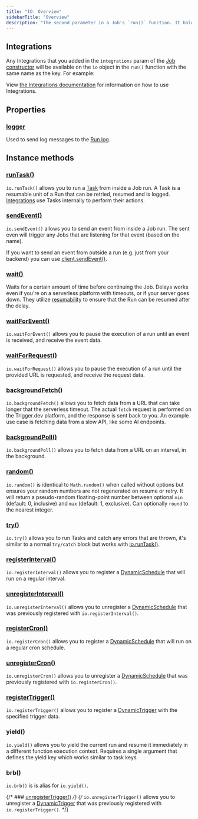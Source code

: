 ```yaml
---
title: "IO: Overview"
sidebarTitle: "Overview"
description: "The second parameter in a Job's `run()` function. It holds Integrations and useful actions you can perform."
---
```


## Integrations

Any Integrations that you added in the `integrations` param of the [Job constructor](/sdk/job) will be available on the `io` object in the `run()` function with the same name as the key. For example:

<Accordion title="How to pass in Integrations">
  <Snippet file="how-to-pass-integrations.mdx" />
</Accordion>

View [the Integrations documentation](/integrations) for information on how to use Integrations.

## Properties

### [logger](/sdk/io/logger)

Used to send log messages to the [Run log](/documentation/guides/viewing-runs).

## Instance methods

### [runTask()](/sdk/io/runtask)

`io.runTask()` allows you to run a [Task](/documentation/concepts/tasks) from inside a Job run. A Task is a resumable unit of a Run that can be retried, resumed and is logged. [Integrations](/integrations) use Tasks internally to perform their actions.

### [sendEvent()](/sdk/io/sendevent)

`io.sendEvent()` allows you to send an event from inside a Job run. The sent even will trigger any Jobs that are listening for that event (based on the name).

If you want to send an event from outside a run (e.g. just from your backend) you can use [client.sendEvent()](/sdk/triggerclient/instancemethods/sendevent).

### [wait()](/sdk/io/wait)

Waits for a certain amount of time before continuing the Job. Delays works even if you're on a serverless platform with timeouts, or if your server goes down. They utilize [resumability](/documentation/concepts/resumability) to ensure that the Run can be resumed after the delay.

### [waitForEvent()](/sdk/io/wait-for-event)

`io.waitForEvent()` allows you to pause the execution of a run until an event is received, and receive the event data.

### [waitForRequest()](/sdk/io/wait-for-request)

`io.waitForRequest()` allows you to pause the execution of a run until the provided URL is requested, and receive the request data.

### [backgroundFetch()](/sdk/io/backgroundfetch)

`io.backgroundFetch()` allows you to fetch data from a URL that can take longer that the serverless timeout. The actual `fetch` request is performed on the Trigger.dev platform, and the response is sent back to you. An example use case is fetching data from a slow API, like some AI endpoints.

### [backgroundPoll()](/sdk/io/background-poll)

`io.backgroundPoll()` allows you to fetch data from a URL on an interval, in the background.

### [random()](/sdk/io/random)

`io.random()` is identical to `Math.random()` when called without options but ensures your random numbers are not regenerated on resume or retry. It will return a pseudo-random floating-point number between optional `min` (default: 0, inclusive) and `max` (default: 1, exclusive). Can optionally `round` to the nearest integer.

### [try()](/sdk/io/try)

`io.try()` allows you to run Tasks and catch any errors that are thrown, it's similar to a normal `try/catch` block but works with [io.runTask()](/sdk/io/runtask).

### [registerInterval()](/sdk/io/registerinterval)

`io.registerInterval()` allows you to register a [DynamicSchedule](/sdk/dynamicschedule) that will run on a regular interval.

### [unregisterInterval()](/sdk/io/unregisterinterval)

`io.unregisterInterval()` allows you to unregister a [DynamicSchedule](/sdk/dynamicschedule) that was previously registered with `io.registerInterval()`.

### [registerCron()](/sdk/io/registercron)

`io.registerCron()` allows you to register a [DynamicSchedule](/sdk/dynamicschedule) that will run on a regular cron schedule.

### [unregisterCron()](/sdk/io/unregistercron)

`io.unregisterCron()` allows you to unregister a [DynamicSchedule](/sdk/dynamicschedule) that was previously registered with `io.registerCron()`.

### [registerTrigger()](/sdk/io/registertrigger)

`io.registerTrigger()` allows you to register a [DynamicTrigger](/sdk/dynamictrigger) with the specified trigger data.

### yield()

`io.yield()` allows you to yield the current run and resume it immediately in a different function execution context. Requires a single argument that defines the yield key which works similar to task keys.

### brb()

`io.brb()` is is alias for `io.yield()`.

{/* ### [unregisterTrigger()](/sdk/io/unregistertrigger) */}
{/* `io.unregisterTrigger()` allows you to unregister a [DynamicTrigger](/sdk/dynamictrigger) that was previously registered with `io.registerTrigger()`. */}
